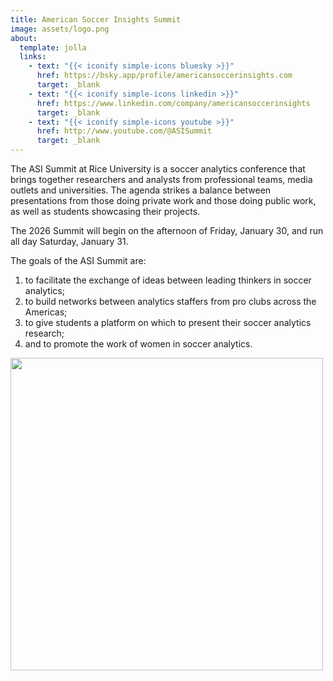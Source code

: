 ```yaml
---
title: American Soccer Insights Summit
image: assets/logo.png
about:
  template: jolla
  links:
    - text: "{{< iconify simple-icons bluesky >}}"
      href: https://bsky.app/profile/americansoccerinsights.com
      target: _blank
    - text: "{{< iconify simple-icons linkedin >}}"
      href: https://www.linkedin.com/company/americansoccerinsights
      target: _blank
    - text: "{{< iconify simple-icons youtube >}}"
      href: http://www.youtube.com/@ASISummit
      target: _blank
---
```


The ASI Summit at Rice University is a soccer analytics conference that brings together researchers and analysts from professional teams, media outlets and universities. The agenda strikes a balance between presentations from those doing private work and those doing public work, as well as students showcasing their projects.

The 2026 Summit will begin on the afternoon of Friday, January 30, and run all day Saturday, January 31.

The goals of the ASI Summit are:

1. to facilitate the exchange of ideas between leading thinkers in soccer analytics;
2. to build networks between analytics staffers from pro clubs across the Americas;
3. to give students a platform on which to present their soccer analytics research;
4. and to promote the work of women in soccer analytics.

[![](assets/rice.png){width=500 fig-align="center"}](https://sport.rice.edu/sport-analytics-major){target=_blank}
